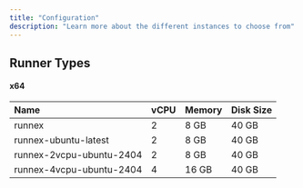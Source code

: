 ```yaml
---
title: "Configuration"
description: "Learn more about the different instances to choose from"
---
```


## Runner Types

#### x64

| Name                     | vCPU | Memory | Disk Size |
| :----------------------- | ---- | ------ | --------- |
| runnex                   |  2    | 8 GB       | 40 GB     |
| runnex-ubuntu-latest     | 2     | 8 GB       | 40 GB    |
| runnex-2vcpu-ubuntu-2404 | 2     | 8 GB       | 40 GB     |
| runnex-4vcpu-ubuntu-2404                        |  4    |  16 GB      |    40 GB       |

####